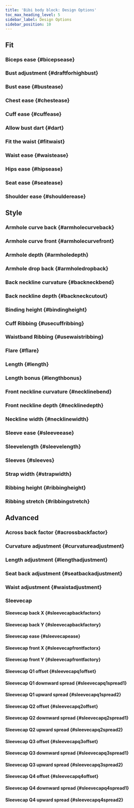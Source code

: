 ```yaml
---
title: 'Bibi body block: Design Options'
toc_max_heading_level: 5
sidebar_label: Design Options
sidebar_position: 10
---
```



## Fit

### Biceps ease {#bicepsease}

<Bicepsease />

### Bust adjustment {#draftforhighbust}

<Draftforhighbust />

### Bust ease {#bustease}

<Bustease />

### Chest ease {#chestease}

<Chestease />

### Cuff ease {#cuffease}

<Cuffease />

### Allow bust dart {#dart}

<Dart />

### Fit the waist {#fitwaist}

<Fitwaist />

### Waist ease {#waistease}

<Waistease />

### Hips ease {#hipsease}

<Hipsease />

### Seat ease {#seatease}

<Seatease />

### Shoulder ease {#shoulderease}

<Shoulderease />

## Style

### Armhole curve back {#armholecurveback}

<Armholecurveback />

### Armhole curve front {#armholecurvefront}

<Armholecurvefront />

### Armhole depth {#armholedepth}

<Armholedepth />

### Armhole drop back {#armholedropback}

<Armholedropback />

### Back neckline curvature {#backneckbend}

<Backneckbend />

### Back neckline depth {#backneckcutout}

<Backneckcutout />

### Binding height {#bindingheight}

<Bindingheight />

### Cuff Ribbing {#usecuffribbing}

<Usecuffribbing />

### Waistband Ribbing {#usewaistribbing}

<Usewaistribbing />

### Flare {#flare}

<Flare />

### Length {#length}

<Length />

### Length bonus {#lengthbonus}

<Lengthbonus />

### Front neckline curvature {#necklinebend}

<Necklinebend />

### Front neckline depth {#necklinedepth}

<Necklinedepth />

### Neckline width {#necklinewidth}

<Necklinewidth />

### Sleeve ease {#sleeveease}

<Sleeveease />

### Sleevelength {#sleevelength}

<Sleevelength />

### Sleeves {#sleeves}

<Sleeves />

### Strap width {#strapwidth}

<Strapwidth />

### Ribbing height {#ribbingheight}

<Ribbingheight />

### Ribbing stretch {#ribbingstretch}

<Ribbingstretch />

## Advanced

### Across back factor {#acrossbackfactor}

<Acrossbackfactor />

### Curvature adjustment {#curvatureadjustment}

<Curvatureadjustment />

### Length adjustment {#lengthadjustment}

<Lengthadjustment />

### Seat back adjustment {#seatbackadjustment}

<Seatbackadjustment />

### Waist adjustment {#waistadjustment}

<Waistadjustment />

### Sleevecap

#### Sleevecap back X {#sleevecapbackfactorx}

<Sleevecapbackfactorx />

#### Sleevecap back Y {#sleevecapbackfactory}

<Sleevecapbackfactory />

#### Sleevecap ease {#sleevecapease}

<Sleevecapease />

#### Sleevecap front X {#sleevecapfrontfactorx}

<Sleevecapfrontfactorx />

#### Sleevecap front Y {#sleevecapfrontfactory}

<Sleevecapfrontfactorx />

#### Sleevecap Q1 offset {#sleevecapq1offset}

<Sleevecapq1offset />

#### Sleevecap Q1 downward spread {#sleevecapq1spread1}

<Sleevecapq1spread1 />

#### Sleevecap Q1 upward spread {#sleevecapq1spread2}

<Sleevecapq1spread2 />

#### Sleevecap Q2 offset {#sleevecapq2offset}

<Sleevecapq2offset />

#### Sleevecap Q2 downward spread {#sleevecapq2spread1}

<Sleevecapq2spread1 />

#### Sleevecap Q2 upward spread {#sleevecapq2spread2}

<Sleevecapq2spread2 />

#### Sleevecap Q3 offset {#sleevecapq3offset}

<Sleevecapq3offset />

#### Sleevecap Q3 downward spread {#sleevecapq3spread1}

<Sleevecapq3spread1 />

#### Sleevecap Q3 upward spread {#sleevecapq3spread2}

<Sleevecapq3spread2 />

#### Sleevecap Q4 offset {#sleevecapq4offset}

<Sleevecapq4offset />

#### Sleevecap Q4 downward spread {#sleevecapq4spread1}

<Sleevecapq4spread1 />

#### Sleevecap Q4 upward spread {#sleevecapq4spread2}

<Sleevecapq4spread2 />
